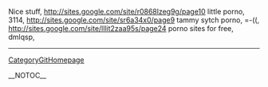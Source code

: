 Nice stuff, http://sites.google.com/site/r0868lzeg9g/page10 little porno,  3114, http://sites.google.com/site/sr6a34x0/page9 tammy sytch porno,  =-((, http://sites.google.com/site/lllit2zaa95s/page24 porno sites for free,  dmlqsp,
----
[[CategoryGitHomepage]]

__NOTOC__